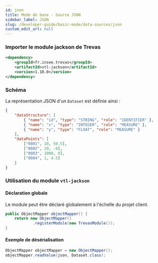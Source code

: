 ```yaml
---
id: json
title: Mode de base - Source JSON
sidebar_label: JSON
slug: /developer-guide/basic-mode/data-sources/json
custom_edit_url: null
---
```


### Importer le module jackson de Trevas

```xml
<dependency>
    <groupId>fr.insee.trevas</groupId>
    <artifactId>vtl-jackson</artifactId>
    <version>1.10.0</version>
</dependency>
```

### Schéma

La représentation JSON d'un `Dataset` est définie ainsi :

```json
{
	"dataStructure": [
		{ "name": "id", "type": "STRING", "role": "IDENTIFIER" },
		{ "name": "x", "type": "INTEGER", "role": "MEASURE" },
		{ "name": "y", "type": "FLOAT", "role": "MEASURE" }
	],
	"dataPoints": [
		["0001", 10, 50.5],
		["0002", 20, -8],
		["0003", 1000, 0],
		["0004", 1, 4.5]
	]
}
```

### Utilisation du module `vtl-jackson`

#### Déclaration globale

Le module peut être déclaré globalement à l'échelle du projet client.

```java
public ObjectMapper objectMapper() {
    return new ObjectMapper()
            .registerModule(new TrevasModule());
}
```

#### Exemple de désérialisation

```java
ObjectMapper objectMapper = new ObjectMapper();
objectMapper.readValue(json, Dataset.class);
```
